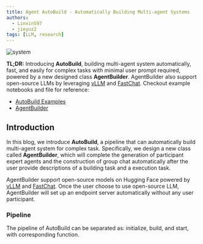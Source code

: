 ```yaml
---
title: Agent AutoBuild - Automatically Building Multi-agent Systems
authors:
  - LinxinS97
  - jieyuz2
tags: [LLM, research]
---
```


![system](img/system.png)

**TL;DR:**
Introducing **AutoBuild**, building multi-agent system automatically, fast, and easily for complex tasks with minimal
user prompt required, powered by a new designed class **AgentBuilder**. AgentBuilder also support open-source LLMs by
leveraging [vLLM](https://docs.vllm.ai/en/latest/index.html) and [FastChat](https://github.com/lm-sys/FastChat).
Checkout example notebooks and file for reference:

- [AutoBuild Examples](https://github.com/microsoft/autogen/blob/main/notebook/agentchat_autobuild.ipynb)
- [AgentBuilder](https://github.com/microsoft/autogen/blob/main/autogen/agentchat/contrib/agent_builder.py)

## Introduction
In this blog, we introduce **AutoBuild**, a pipeline that can automatically build multi-agent system for complex task.
Specifically, we design a new class called **AgentBuilder**, which will complete the generation of participant expert agents
and the construction of group chat automatically after the user provide descriptions of a building task and a execution task.

AgentBuilder support open-source models on Hugging Face powered by [vLLM](https://docs.vllm.ai/en/latest/index.html)
and [FastChat](https://github.com/lm-sys/FastChat). Once the user choose to use open-source LLM, AgentBuilder will set
up an endpoint server automatically without any user participant.

### Pipeline
The pipeline of AutoBuild can be separated as: initialize, build, and start, with corresponding function.
